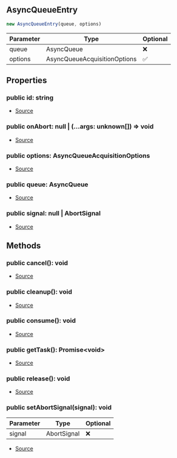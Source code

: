 ## AsyncQueueEntry


```typescript
new AsyncQueueEntry(queue, options)
```
| Parameter | Type | Optional |
| ----------- | ----------- | ----------- |
| queue | AsyncQueue | ❌ |
| options | AsyncQueueAcquisitionOptions | ✅ |


## Properties
### public id: string
- [Source](https://github.com/Androz2091/discord-player/blob/e5339f1/packages/discord-player/src/utils/AsyncQueue.ts#L96)
### public onAbort: null \| (...args: unknown\[]) => void
- [Source](https://github.com/Androz2091/discord-player/blob/e5339f1/packages/discord-player/src/utils/AsyncQueue.ts#L99)
### public options: AsyncQueueAcquisitionOptions
- [Source](https://github.com/Androz2091/discord-player/blob/e5339f1/packages/discord-player/src/utils/AsyncQueue.ts#L103)
### public queue: AsyncQueue
- [Source](https://github.com/Androz2091/discord-player/blob/e5339f1/packages/discord-player/src/utils/AsyncQueue.ts#L103)
### public signal: null \| AbortSignal
- [Source](https://github.com/Androz2091/discord-player/blob/e5339f1/packages/discord-player/src/utils/AsyncQueue.ts#L98)

## Methods
### public cancel(): void
- [Source](https://github.com/Androz2091/discord-player/blob/e5339f1/packages/discord-player/src/utils/AsyncQueue.ts#L135)
### public cleanup(): void
- [Source](https://github.com/Androz2091/discord-player/blob/e5339f1/packages/discord-player/src/utils/AsyncQueue.ts#L140)
### public consume(): void
- [Source](https://github.com/Androz2091/discord-player/blob/e5339f1/packages/discord-player/src/utils/AsyncQueue.ts#L125)
### public getTask(): Promise\<void>
- [Source](https://github.com/Androz2091/discord-player/blob/e5339f1/packages/discord-player/src/utils/AsyncQueue.ts#L146)
### public release(): void
- [Source](https://github.com/Androz2091/discord-player/blob/e5339f1/packages/discord-player/src/utils/AsyncQueue.ts#L130)
### public setAbortSignal(signal): void
| Parameter | Type | Optional |
| ----------- | ----------- | ----------- |
| signal | AbortSignal | ❌ |


- [Source](https://github.com/Androz2091/discord-player/blob/e5339f1/packages/discord-player/src/utils/AsyncQueue.ts#L114)